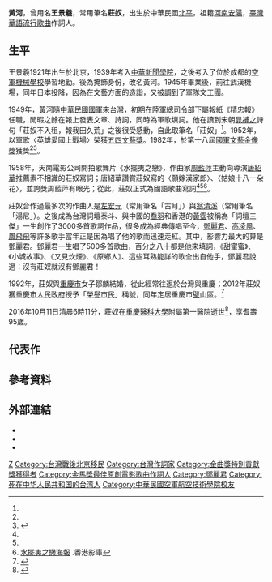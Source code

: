 {{Otheruses|other=名为黄河的其他人物|黄河 (消歧义)}}

{{藝人
|姓名 =莊奴
|類型 =作詞人
|本名 =王景羲<ref name="台灣光華">{{cite web|author=張夢瑞|title=寫首好歌，快樂無窮 ──莊奴詞曲創作三千首|url=http://www.taiwan-panorama.com/tw/show_issue.php?id=200679507084c.txt&table1=0&cur_page=1&distype=|publisher=台灣光華雜誌|date=2006年7月|page=第84頁|archiveurl=https://archive.is/20150823133953/http://www.taiwan-panorama.com/tw/show_issue.php?id=200679507084c.txt&table1=0&cur_page=1&distype=|archivedate=2015-08-23|deadurl=yes}}</ref><br>黃河<ref name="台灣光華"/>
|別名 =
|出生日期 = {{birth date|1921|2|22}}<ref name="慈濟">{{cite web|title=莊奴 - 和創作賽跑的人|url=http://www.tzuchi.org.tw/waterdharma/index.php?option=com_content&view=article&id=6849%3Amusic1-&catid=77%3Ataiwan-volunteer&Itemid=17|publisher=《慈濟月刊》第368期|accessdate=2015-08-23|archive-date=2015-11-24|archive-url=https://web.archive.org/web/20151124083126/http://www.tzuchi.org.tw/waterdharma/index.php?option=com_content&view=article&id=6849%3Amusic1-&catid=77%3Ataiwan-volunteer&Itemid=17|dead-url=no}}</ref><ref>{{cite news|author=袁世珮|title=莊奴開臉書 「我心甜蜜蜜」問世|url=http://udn.com/news/story/8111/893940|publisher=聯合報|date=2015-05-11|accessdate=2015-08-23|archive-date=2015-05-11|archive-url=https://web.archive.org/web/20150511135942/http://udn.com/news/story/8111/893940|dead-url=no}}</ref><ref>{{cite web|author=韩璐|title=台湾词坛泰斗庄奴重庆迎93岁生日 称想回到39岁|url=http://news.sina.com.cn/o/2014-02-22/224329539886.shtml|publisher=中新社|date=2014-02-22|accessdate=2018-11-04|archive-date=2018-11-04|archive-url=https://web.archive.org/web/20181104130154/http://news.sina.com.cn/o/2014-02-22/224329539886.shtml|dead-url=no}}</ref>
|出生地點 = {{ROC-1912}}[[京兆地方|京兆地方]]<ref name="慈濟"/>
|逝世日期 = {{death date and age|2016|10|11|1921|2|22}}
|逝世地點 = {{CHN}}[[重慶市|重慶市]][[渝中區|渝中區]][[重慶醫科大學附屬第一醫院|重慶醫科大學附屬第一醫院]]
|籍貫= [[河南省_(中華民國)|河南]][[安阳縣|安陽]]
|國籍 = {{ROC}}
|語言 =[[中華民國國語|國語]] 
|母校 = 北平中華新聞學院<ref name="慈濟"/>
|配偶 = {{marriage|陳孟華|1960|1988|reason=w}}<br />{{marriage|鄒麟|1992|2016|reason=s}}<ref name="慈濟"/>
|音樂類型 =[[華語流行音樂|華語流行音樂]] 
|代表作 = 見[[莊奴音樂作詞代表作品列表|代表作列表]]
|活躍年代 =1970年代 
|awards = {{獎項|award=[[第1屆金曲獎|第1屆金曲獎]]|year=1990年|name=特別獎}}
|imdb = 2787020
}}
'''黃河'''{{BD|1921年|2月22日|2016年|10月11日}}，曾用名'''王景羲'''，常用筆名'''莊奴'''，出生於中華民國[[北平|北平]]，祖籍[[河南|河南]][[安陽|安陽]]，[[臺灣|臺灣]][[華語流行歌曲|華語流行歌曲]]作詞人。

==生平==
王景羲1921年出生於北京，1939年考入[[中華新聞學院|中華新聞學院]]，之後考入了位於成都的[[中央航空機械學校|空軍機械學校]]學習地勤。後為掩飾身份，改名黃河。1945年畢業後，前往武漢機場，同年日本投降，因為在文藝方面的造詣，又被調到了軍隊文工團。

1949年，黃河隨[[中華民國國軍|中華民國國軍]]來台灣，初期在[[國防部陸軍司令部|陸軍總司令部]]下屬報紙《精忠報》任職，閒暇之餘在報上發表文章、詩詞，同時為軍歌填詞。他在讀到宋朝[[晁補之|晁補之]]詩句「莊奴不入租，報我田久荒」之後很受感動，自此取筆名「莊奴」<ref name="台灣光華"/>。1952年，以軍歌〈英雄愛國上戰場〉榮獲[[五四文藝獎|五四文藝獎]]。1982年，於第十八屆[[國軍文藝金像獎|國軍文藝金像獎]]獲獎<ref name="慈濟"/><ref>{{cite news|author=|url=http://lov.vac.gov.tw/photo/Print.aspx?i=538|title=創作音樂 美化人生|publisher=[[國軍退除役官兵輔導委員會|國軍退除役官兵輔導委員會]]榮民文化網|date=2013|accessdate=2018-11-04|archive-date=2018-11-04|archive-url=https://web.archive.org/web/20181104165931/http://lov.vac.gov.tw/photo/Print.aspx?i=538|dead-url=no}}</ref>。

1958年，天南電影公司開拍歌舞片《水擺夷之戀》，作曲家[[周藍萍|周藍萍]]主動向導演[[唐紹華|唐紹華]]推薦素不相識的莊奴寫詞；唐紹華讚賞莊奴寫的〈願嫁漢家郎〉、〈姑娘十八一朵花〉，並誇獎周藍萍有眼光；從此，莊奴正式為國語歌曲寫詞<ref name="台灣光華"/><ref name="慈濟"/><ref>[http://hkmdb.com/db/images/movies/2903/LoveStoryofUncivilisedGirls+1959-1-b.jpg 水擺夷之戀海報] {{Wayback|url=http://hkmdb.com/db/images/movies/2903/LoveStoryofUncivilisedGirls+1959-1-b.jpg |date=20150927190509 }}.香港影庫</ref>。

莊奴合作過最多次的作曲人是[[左宏元|左宏元]]（常用筆名「古月」）與[[翁清溪|翁清溪]]（常用筆名「湯尼」）。之後成為台灣詞壇泰斗、與中國的[[喬羽|喬羽]]和香港的[[黃霑|黃霑]]被稱為「詞壇三傑」一生創作了3000多首歌詞作品，很多成為經典傳唱至今，[[鄧麗君|鄧麗君]]、[[高凌風|高凌風]]、[[鳳飛飛|鳳飛飛]]等許多歌手當年正是因為唱了他的歌而迅速走紅。其中，影響力最大的算是鄧麗君。鄧麗君一生唱了500多首歌曲，百分之八十都是他來填詞，《甜蜜蜜》、《小城故事》、《又見炊煙》、《原鄉人》、這些耳熟能詳的歌全出自他手，鄧麗君說過：沒有莊奴就沒有鄧麗君！

1992年，莊奴與[[重慶市|重慶市]]女子鄒麟結婚，從此經常往返於台灣與重慶；2012年莊奴獲[[重慶市人民政府|重慶市人民政府]]授予「[[榮譽市民_(中國)|榮譽市民]]」稱號，同年定居重慶市[[璧山區|璧山區]]。<ref>{{cite news|url=http://www.cna.com.tw/news/firstnews/201610115007-1.aspx|title=甜蜜蜜作詞者莊奴逝世 享壽95歲|author=邱國強|date=2016年10月11日|publisher=中央社|accessdate=2016年10月17日|archive-date=2016年10月18日|archive-url=https://web.archive.org/web/20161018205253/http://www.cna.com.tw/news/firstnews/201610115007-1.aspx|dead-url=no}}</ref>

2016年10月11日清晨6時11分，莊奴在[[重慶醫科大學|重慶醫科大學]]附屬第一醫院逝世<ref>{{cite news|url=http://ent.ltn.com.tw/news/breakingnews/1852365|title=鄧麗君恩師莊奴 病逝重慶享壽95歲|publisher=自由時報|date=2016年10月11日|accessdate=2016年10月11日|archive-date=2016年10月11日|archive-url=https://web.archive.org/web/20161011142413/http://ent.ltn.com.tw/news/breakingnews/1852365|dead-url=yes}}</ref>，享耆壽95歲。

== 代表作 ==
{{see also|莊奴音樂作詞代表作品列表}}

== 參考資料 ==
{{reflist}}

== 外部連結 ==
* {{facebook|tianmimizhuangnu|莊奴90後音樂人生故事}}
* {{imdb name|2787020}}
* {{hkmdb name|4169}}

{{Golden-Melody-Outstanding-Contribution}}

{{Authority control}}
{{DEFAULTSORT:Zhuang莊}}
[[Category:王姓|Z]]
[[Category:台灣戰後北京移民|Category:台灣戰後北京移民]]
[[Category:台灣作詞家|Category:台灣作詞家]]
[[Category:金曲獎特別貢獻獎獲得者|Category:金曲獎特別貢獻獎獲得者]]
[[Category:金馬獎最佳原創電影歌曲作詞人|Category:金馬獎最佳原創電影歌曲作詞人]]
[[Category:鄧麗君|Category:鄧麗君]]
[[Category:死在中华人民共和国的台湾人|Category:死在中华人民共和国的台湾人]]
[[Category:中華民國空軍航空技術學院校友|Category:中華民國空軍航空技術學院校友]]